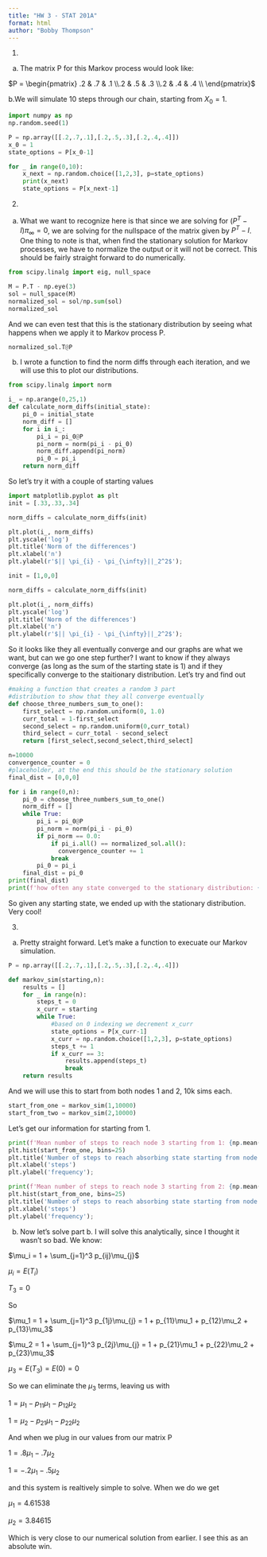 ```yaml
---
title: "HW 3 - STAT 201A"
format: html
author: "Bobby Thompson"
---
```

1. 
a. The matrix P for this Markov process would look like:

$P = \begin{pmatrix} .2 & .7 & .1 \\.2 & .5 & .3 \\.2 & .4 & .4 \\ \end{pmatrix}$

b.We will simulate 10 steps through our chain, starting from $X_0 = 1$.
```python
import numpy as np
np.random.seed(1)

P = np.array([[.2,.7,.1],[.2,.5,.3],[.2,.4,.4]])
x_0 = 1
state_options = P[x_0-1]

for _ in range(0,10):
    x_next = np.random.choice([1,2,3], p=state_options)
    print(x_next)
    state_options = P[x_next-1]
```

2. 
a. What we want to recognize here is that since we are solving for $(P^{T} - I)\pi_{\infty} = 0$, we are solving for the nullspace of the matrix given by $P^{T} - I$. One thing to note is that, when find the stationary solution for Markov processes, we have to normalize the output or it will not be correct. This should be fairly straight forward to do numerically. 
```python
from scipy.linalg import eig, null_space

M = P.T - np.eye(3)
sol = null_space(M)
normalized_sol = sol/np.sum(sol)
normalized_sol
```
And we can even test that this is the stationary distribution by seeing what happens when we apply it to Markov process P.
```python
normalized_sol.T@P
```
b. I wrote a function to find the norm diffs through each iteration, and we will use this to plot our distributions.
```python
from scipy.linalg import norm

i_ = np.arange(0,25,1)
def calculate_norm_diffs(initial_state):
    pi_0 = initial_state
    norm_diff = []
    for i in i_:
        pi_i = pi_0@P
        pi_norm = norm(pi_i - pi_0)
        norm_diff.append(pi_norm)
        pi_0 = pi_i
    return norm_diff
```
So let's try it with a couple of starting values
```python
import matplotlib.pyplot as plt
init = [.33,.33,.34]

norm_diffs = calculate_norm_diffs(init)

plt.plot(i_, norm_diffs)
plt.yscale('log')
plt.title('Norm of the differences')
plt.xlabel('n')
plt.ylabel(r'$|| \pi_{i} - \pi_{\infty}||_2^2$');
```
```python
init = [1,0,0]

norm_diffs = calculate_norm_diffs(init)

plt.plot(i_, norm_diffs)
plt.yscale('log')
plt.title('Norm of the differences')
plt.xlabel('n')
plt.ylabel(r'$|| \pi_{i} - \pi_{\infty}||_2^2$');
```
So it looks like they all eventually converge and our graphs are what we want, but can we go one step further? I want to know if they always converge (as long as the sum of the starting state is 1) and if they specifically converge to the staitionary distribution. Let's try and find out
```python
#making a function that creates a random 3 part
#distribution to show that they all converge eventually
def choose_three_numbers_sum_to_one():
    first_select = np.random.uniform(0, 1.0)
    curr_total = 1-first_select
    second_select = np.random.uniform(0,curr_total)
    third_select = curr_total - second_select
    return [first_select,second_select,third_select]

n=10000
convergence_counter = 0
#placeholder, at the end this should be the stationary solution
final_dist = [0,0,0]

for i in range(0,n):
    pi_0 = choose_three_numbers_sum_to_one()
    norm_diff = []
    while True:
        pi_i = pi_0@P
        pi_norm = norm(pi_i - pi_0)
        if pi_norm == 0.0:
            if pi_i.all() == normalized_sol.all():
              convergence_counter += 1
            break
        pi_0 = pi_i
    final_dist = pi_0
print(final_dist)
print(f'how often any state converged to the stationary distribution: {(convergence_counter/n)*100}%')
```
So given any starting state, we ended up with the stationary distribution. Very cool!

3.
a. Pretty straight forward. Let's make a function to execuate our Markov simulation.
```python
P = np.array([[.2,.7,.1],[.2,.5,.3],[.2,.4,.4]])

def markov_sim(starting,n):
    results = []
    for _ in range(n):
        steps_t = 0
        x_curr = starting
        while True:
            #based on 0 indexing we decrement x_curr
            state_options = P[x_curr-1]
            x_curr = np.random.choice([1,2,3], p=state_options)
            steps_t += 1
            if x_curr == 3:
                results.append(steps_t)
                break
    return results
```
And we will use this to start from both nodes 1 and 2, 10k sims each.
```python
start_from_one = markov_sim(1,10000)
start_from_two = markov_sim(2,10000)
```
Let's get our information for starting from 1.
```python
print(f'Mean number of steps to reach node 3 starting from 1: {np.mean(start_from_one)}')
plt.hist(start_from_one, bins=25)
plt.title('Number of steps to reach absorbing state starting from node 1')
plt.xlabel('steps')
plt.ylabel('frequency');
```
```python
print(f'Mean number of steps to reach node 3 starting from 2: {np.mean(start_from_two)}')
plt.hist(start_from_one, bins=25)
plt.title('Number of steps to reach absorbing state starting from node 2')
plt.xlabel('steps')
plt.ylabel('frequency');
```

b.
Now let's solve part b. I will solve this analytically, since I thought it wasn't so bad.
We know:

$\mu_i = 1 + \sum_{j=1}^3 p_{ij}\mu_{j}$

$\mu_i = E(T_i)$

$T_3 = 0$

So

$\mu_1 = 1 + \sum_{j=1}^3 p_{1j}\mu_{j} = 1 + p_{11}\mu_1 + p_{12}\mu_2 + p_{13}\mu_3$

$\mu_2 = 1 + \sum_{j=1}^3 p_{2j}\mu_{j} = 1 + p_{21}\mu_1 + p_{22}\mu_2 + p_{23}\mu_3$

$\mu_3 = E(T_3) = E(0) = 0$

So we can eliminate the $\mu_3$ terms, leaving us with

$1 = \mu_1 - p_{11}\mu_1 - p_{12}\mu_2$

$1 = \mu_2 - p_{21}\mu_1 - p_{22}\mu_2$

And when we plug in our values from our matrix P

$1 = .8\mu_1 - .7\mu_2$

$1 = -.2\mu_1 - .5\mu_2$

and this system is realtively simple to solve. When we do we get

$\mu_1 = 4.61538$

$\mu_2 = 3.84615$

Which is very close to our numerical solution from earlier. I see this as an absolute win.